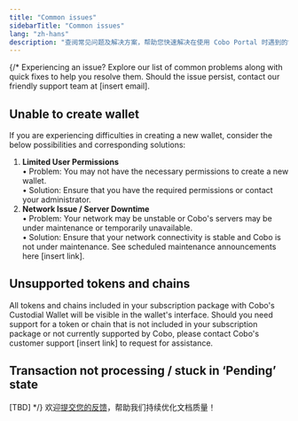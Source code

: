 ```yaml
---
title: "Common issues"
sidebarTitle: "Common issues"
lang: "zh-hans"
description: "查阅常见问题及解决方案，帮助您快速解决在使用 Cobo Portal 时遇到的常见问题。"
---
```


{/*
Experiencing an issue? Explore our list of common problems along with quick fixes to help you resolve them. Should the issue persist, contact our friendly support team at [insert email].

## Unable to create wallet

If you are experiencing difficulties in creating a new wallet, consider the below possibilities and corresponding solutions:

1. **Limited User Permissions** <br />
   • Problem: You may not have the necessary permissions to create a new wallet. <br />
   • Solution: Ensure that you have the required permissions or contact your administrator.
1. **Network Issue / Server Downtime** <br />
   • Problem: Your network may be unstable or Cobo's servers may be under maintenance or temporarily unavailable. <br />
   • Solution: Ensure that your network connectivity is stable and Cobo is not under maintenance. See scheduled maintenance announcements here [insert link].

## Unsupported tokens and chains

All tokens and chains included in your subscription package with Cobo's Custodial Wallet will be visible in the wallet's interface. Should you need support for a token or chain that is not included in your subscription package or not currently supported by Cobo, please contact Cobo's customer support [insert link] to request for assistance.

## Transaction not processing / stuck in ‘Pending’ state

[TBD]
*/}
<Tip>欢迎[提交您的反馈](https://forms.zohopublic.com/cobo/form/DocumentFeedbackForm/formperma/QvLOhxJv1_JMsJ-1dleZ8Itb_7rzN-LtgvsDdxosoVI?referrername=manuals)，帮助我们持续优化文档质量！</Tip>